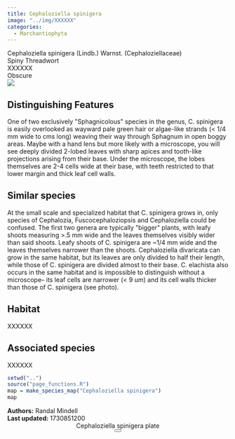 ```yaml
---
title: Cephaloziella spinigera
image: "../img/XXXXXX"
categories:
  - Marchantiophyta
---
```


<div class="info-panel">
 <div class="info-top">
  <div class="taxon-scientific"><span class="taxon-name">Cephaloziella spinigera</span> <span class="taxon-authority">(Lindb.) Warnst.</span> <span class="taxon-family">(Cephaloziellaceae)</span></div>
  <div class="taxon-common">Spiny Threadwort</div>
 </div>
 <div class="info-bottom">
  <div class="taxon-qnd">XXXXXX</div>
  <div class="taxon-abundance">Obscure</div>
 </div>
</div>
<div class="imerss-content-frame">
 <div class="imerss-image-header">
  <div class="imerss-image-holder imerss-column-left" data-toggle="tooltip" style="background-image: url(../img/XXXXXX)" title="XXXXXX">
  </div>

  <div class="imerss-image-holder imerss-column-right" data-toggle="tooltip" style="background-image: url(../img/XXXXXX)" title="XXXXXX">
  </div>
 
 </div>
 <div class="imerss-content-lower">
  <div class="imerss-column-left">
  <div class="tab-microscope" data-micromodal-trigger="modal-plate">
  <img src="../img/bryo guide microscope.png"/>
  </div>

<h2>Distinguishing Features</h2>

One of two exclusively &quot;Sphagnicolous&quot; species in the genus, C. spinigera is easily overlooked as wayward pale green hair or algae-like strands (&lt; 1/4 mm wide to cms long) weaving their way through Sphagnum in open boggy areas. Maybe with a hand lens but more likely with a microscope, you will see deeply divided 2-lobed leaves with sharp apices and tooth-like projections arising from their base. Under the microscope, the lobes themselves are 2-4 cells wide at their base, with teeth restricted to that lower margin and thick leaf cell walls. 

<h2>Similar species</h2>

At the small scale and specialized habitat that C. spinigera grows in, only species of Cephalozia, Fuscocephaloziopsis and Cephaloziella could be confused. The first two genera are typically &quot;bigger&quot; plants, with leafy shoots measuring &gt;.5 mm wide and the leaves themselves visibly wider than said shoots. Leafy shoots of C. spinigera are ~1/4 mm wide and the leaves themselves narrower than the shoots. Cephaloziella divaricata can grow in the same habitat, but its leaves are only divided to half their length, while those of C. spinigera are divided almost to their base. C. elachista also occurs in the same habitat and is impossible to distinguish without a microscope-- its leaf cells are narrower (&lt; 9 um) and its cell walls thicker than those of C. spinigera (see photo). 

<h2>Habitat</h2>

XXXXXX

<h2>Associated species</h2>

XXXXXX
</div>

<div class="imerss-column-right">

<div class="imerss-image-holder imerss-column-right" data-toggle="tooltip" style="background-image: url(../img/XXXXX)" title="XXXXX">
</div>

<div class="imerss-map-holder">
```r
setwd("..")
source("page_functions.R")
map = make_species_map("Cephaloziella spinigera")
map
```
</div>

</div>

</div>
</div>

<div class="taxon-footer">
 <div class="taxon-authors"><b>Authors:</b> <span>Randal Mindell</span></div>
 <div class="taxon-update"><b>Last updated:</b> <span>1730851200</span></div>
</div>

<div class="modal micromodal-slide" id="modal-plate" aria-hidden="true">
 <div class="modal__overlay" tabindex="-1" data-micromodal-close>
  <div class="modal__container" role="dialog" aria-modal="true" aria-labelledby="modal-plate-title" >
   <header class="modal__header">
   <div class="modal__title" id="modal-plate-title">
  Cephaloziella spinigera plate
   </div>
   <button class="modal__close" aria-label="Close" data-micromodal-close></button>
   </header>
  <div class="modal__content" id="modal-plate-content">
   <div class="imerss-image-holder" data-toggle="tooltip" style="background-image: url(../img/XXXXX)" title="XXXXX">
  </div>
  </div>
  </div>
 </div>
</div>

<script src="../js/micromodal.min.js"></script>
<link href="../css/style-taxon.css" rel="stylesheet">
<link href="../css/micromodal.css" rel="stylesheet">

<script>
MicroModal.init();
</script>

